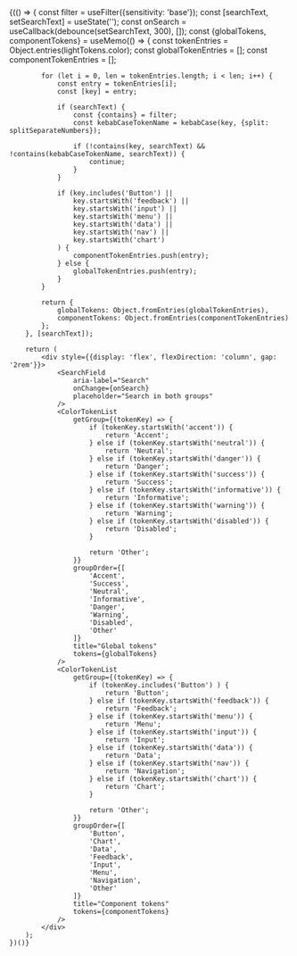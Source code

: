 
<Meta title="Foundations/Light tokens" />

<div>
    {(() => {
        const filter = useFilter({sensitivity: 'base'});
        const [searchText, setSearchText] = useState('');
        const onSearch = useCallback(debounce(setSearchText, 300), []);
        const {globalTokens, componentTokens} = useMemo(() => {
            const tokenEntries = Object.entries(lightTokens.color);
            const globalTokenEntries = [];
            const componentTokenEntries = [];

            for (let i = 0, len = tokenEntries.length; i < len; i++) {
                const entry = tokenEntries[i];
                const [key] = entry;

                if (searchText) {
                    const {contains} = filter;
                    const kebabCaseTokenName = kebabCase(key, {split: splitSeparateNumbers});

                    if (!contains(key, searchText) && !contains(kebabCaseTokenName, searchText)) {
                        continue;
                    }
                }

                if (key.includes('Button') ||
                    key.startsWith('feedback') ||
                    key.startsWith('input') ||
                    key.startsWith('menu') ||
                    key.startsWith('data') ||
                    key.startsWith('nav') ||
                    key.startsWith('chart')
                ) {
                    componentTokenEntries.push(entry);
                } else {
                    globalTokenEntries.push(entry);
                }
            }

            return {
                globalTokens: Object.fromEntries(globalTokenEntries),
                componentTokens: Object.fromEntries(componentTokenEntries)
            };
        }, [searchText]);

        return (
            <div style={{display: 'flex', flexDirection: 'column', gap: '2rem'}}>
                <SearchField
                    aria-label="Search"
                    onChange={onSearch}
                    placeholder="Search in both groups"
                />
                <ColorTokenList
                    getGroup={(tokenKey) => {
                        if (tokenKey.startsWith('accent')) {
                            return 'Accent';
                        } else if (tokenKey.startsWith('neutral')) {
                            return 'Neutral';
                        } else if (tokenKey.startsWith('danger')) {
                            return 'Danger';
                        } else if (tokenKey.startsWith('success')) {
                            return 'Success';
                        } else if (tokenKey.startsWith('informative')) {
                            return 'Informative';
                        } else if (tokenKey.startsWith('warning')) {
                            return 'Warning';
                        } else if (tokenKey.startsWith('disabled')) {
                            return 'Disabled';
                        }

                        return 'Other';
                    }}
                    groupOrder={[
                        'Accent',
                        'Success',
                        'Neutral',
                        'Informative',
                        'Danger',
                        'Warning',
                        'Disabled',
                        'Other'
                    ]}
                    title="Global tokens"
                    tokens={globalTokens}
                />
                <ColorTokenList
                    getGroup={(tokenKey) => {
                        if (tokenKey.includes('Button') ) {
                            return 'Button';
                        } else if (tokenKey.startsWith('feedback')) {
                            return 'Feedback';
                        } else if (tokenKey.startsWith('menu')) {
                            return 'Menu';
                        } else if (tokenKey.startsWith('input')) {
                            return 'Input';
                        } else if (tokenKey.startsWith('data')) {
                            return 'Data';
                        } else if (tokenKey.startsWith('nav')) {
                            return 'Navigation';
                        } else if (tokenKey.startsWith('chart')) {
                            return 'Chart';
                        }

                        return 'Other';
                    }}
                    groupOrder={[
                        'Button',
                        'Chart',
                        'Data',
                        'Feedback',
                        'Input',
                        'Menu',
                        'Navigation',
                        'Other'
                    ]}
                    title="Component tokens"
                    tokens={componentTokens}
                />
            </div>
        );
    })()}

</div>
